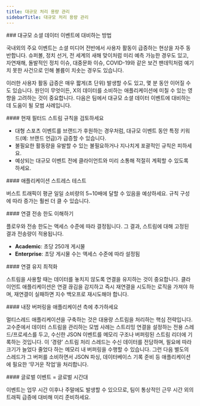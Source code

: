 ```yaml
---
title: 대규모 처리 용량 관리
sidebarTitle: 대규모 처리 용량 관리
---
```


<div id="how-to-plan-for-high-volume-social-data-events">
  ### 대규모 소셜 데이터 이벤트에 대비하는 방법
</div>

국내외의 주요 이벤트는 소셜 미디어 전반에서 사용자 활동이 급증하는 현상을 자주 동반합니다. 슈퍼볼, 정치 선거, 전 세계의 새해 맞이처럼 미리 예측 가능한 경우도 있고, 자연재해, 돌발적인 정치 이슈, 대중문화 이슈, COVID-19와 같은 보건 팬데믹처럼 예기치 못한 사건으로 인해 볼륨이 치솟는 경우도 있습니다.

이러한 사용자 활동 급증은 매우 짧게(초 단위) 발생할 수도 있고, 몇 분 동안 이어질 수도 있습니다. 원인이 무엇이든, X의 데이터를 소비하는 애플리케이션에 미칠 수 있는 영향을 고려하는 것이 중요합니다. 다음은 팀에서 대규모 소셜 데이터 이벤트에 대비하는 데 도움이 될 모범 사례입니다.

<div id="review-your-current-filtered-stream-rules">
  #### 현재 필터드 스트림 규칙을 검토하세요
</div>

* 대형 스포츠 이벤트를 브랜드가 후원하는 경우처럼, 대규모 이벤트 동안 특정 키워드(예: 브랜드 언급)가 급증할 수 있습니다.
* 불필요한 활동량을 유발할 수 있는 불필요하거나 지나치게 포괄적인 규칙은 피하세요.
* 예상되는 대규모 이벤트 전에 클라이언트와 미리 소통해 적절히 계획할 수 있도록 하세요.
     

<div id="stress-test-your-application">
  #### 애플리케이션 스트레스 테스트
</div>

버스트 트래픽이 평균 일일 소비량의 5~10배에 달할 수 있음을 예상하세요. 규칙 구성에 따라 증가는 훨씬 더 클 수 있습니다.

<div id="understand-delivery-caps-for-connections">
  #### 연결 전송 한도 이해하기
</div>

플로우와 전송 한도는 액세스 수준에 따라 결정됩니다. 그 결과, 스트림에 대해 고정된 결과 전송량이 적용됩니다.

* **Academic**: 초당 250개 게시물
* **Enterprise**: 초당 게시물 수는 액세스 수준에 따라 설정됨

<div id="optimize-to-stay-connected">
  #### 연결 유지 최적화
</div>

스트림을 사용할 때는 데이터를 놓치지 않도록 연결을 유지하는 것이 중요합니다. 클라이언트 애플리케이션은 연결 끊김을 감지하고 즉시 재연결을 시도하는 로직을 가져야 하며, 재연결이 실패하면 지수 백오프로 재시도해야 합니다.
 

<div id="add-built-in-buffering-on-your-end">
  #### 내장 버퍼링을 애플리케이션 측에 추가하세요
</div>

멀티스레드 애플리케이션을 구축하는 것은 대용량 스트림을 처리하는 핵심 전략입니다. 고수준에서 데이터 스트림을 관리하는 모범 사례는 스트리밍 연결을 설정하는 전용 스레드/프로세스를 두고, 수신한 JSON 이벤트를 메모리 구조나 버퍼링된 스트림 리더에 기록하는 것입니다. 이 ‘경량’ 스트림 처리 스레드는 수신 데이터를 전담하며, 필요에 따라 크기가 늘었다 줄었다 하는 메모리 내 버퍼링을 수행할 수 있습니다. 그런 다음 별도의 스레드가 그 버퍼를 소비하면서 JSON 파싱, 데이터베이스 기록 준비 등 애플리케이션에 필요한 ‘무거운 작업’을 처리합니다.
 

<div id="global-events-global-time-zones">
  #### 글로벌 이벤트 = 글로벌 시간대
</div>

이벤트는 업무 시간 이후나 주말에도 발생할 수 있으므로, 팀이 통상적인 근무 시간 외의 트래픽 급증에 대비해 미리 준비하세요.